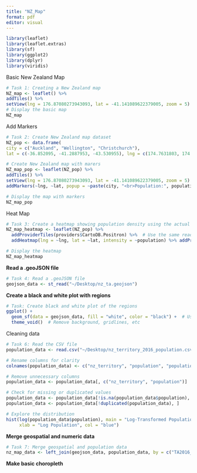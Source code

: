 ```yaml
---
title: "NZ_Map"
format: pdf
editor: visual
---
```


```r
library(leaflet)
library(leaflet.extras)
library(sf)
library(ggplot2)
library(dplyr)
library(viridis)

```

Basic New Zealand Map

```r
# Task 1: Creating a New Zealand map
NZ_map <- leaflet() %>%
addTiles() %>%
setView(lng = 176.87080273943093, lat = -41.141089622379005, zoom = 5)
# Display the basic map
NZ_map
```

Add Markers

```r
# Task 2: Create New Zealand map dataset
NZ_pop <- data.frame(
city = c("Auckland", "Wellington", "Christchurch"),
lat = c(-36.852095, -41.2887953, -43.530955), lng = c(174.7631803, 174.7772114, 172.6364343), population = c(1614300, 207900, 375000))

# Create New Zealand map with marers
NZ_map_pop <- leaflet(NZ_pop) %>%
addTiles() %>%
setView(lng = 176.87080273943093, lat = -41.141089622379005, zoom = 5) %>%
addMarkers(~lng, ~lat, popup = ~paste(city, "<br>Population:", population))

# Display the map with markers
NZ_map_pop

```

Heat Map

```r
# Task 3: Create a heatmap showing population density using the actual data
NZ_map_heatmap <- leaflet(NZ_pop) %>%
  addProviderTiles(providers$CartoDB.Positron) %>%  # Use the same readable tile
  addHeatmap(lng = ~lng, lat = ~lat, intensity = ~population) %>% addProviderTiles("OpenStreetMap.HOT")

# Display the heatmap
NZ_map_heatmap

```

				

**Read a .geoJSON file**

```r
# Task 4: Read a .geoJSON file
geojson_data <- st_read("~/Desktop/nz_ta.geojson")
```

**Create a black and white plot with regions**

```r
# Task: Create black and white plot of the regions
ggplot() +
  geom_sf(data = geojson_data, fill = "white", color = "black") +  # Use black and white
  theme_void()  # Remove background, gridlines, etc


```

Cleaning data

```r
# Task 6: Read the CSV file
population_data <- read.csv("~/Desktop/nz_territory_2016_population.csv")

# Rename columns for clarity
colnames(population_data) <- c("nz_territory", "population", "population_change_number", "population_change_percent")

# Remove unnecessary columns
population_data <- population_data[, c("nz_territory", "population")]

# Check for missing or duplicated values
population_data <- population_data[!is.na(population_data$population), ]
population_data <- population_data[!duplicated(population_data), ]

# Explore the distribution
hist(log(population_data$population), main = "Log-Transformed Population Distribution",
     xlab = "Log Population", col = "blue")
```

**Merge geospatial and numeric data**

```r
# Task 7: Merge geospatial and population data
nz_map_data <- left_join(geojson_data, population_data, by = c("TA2016_NAM" = "nz_territory"))

```

**Make basic choropleth**

```r

```
